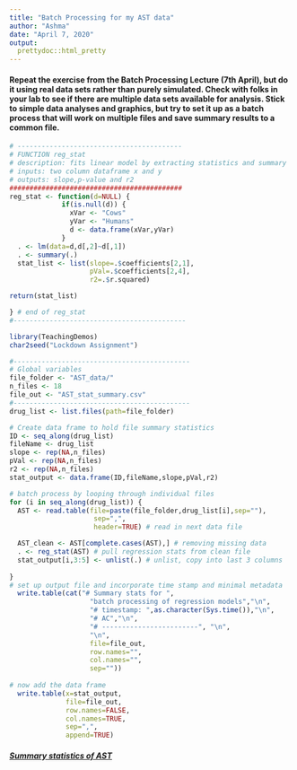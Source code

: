 ```yaml
---
title: "Batch Processing for my AST data"
author: "Ashma"
date: "April 7, 2020"
output:
  prettydoc::html_pretty
---
```


#### Repeat the exercise from the Batch Processing Lecture (7th April), but do it using real data sets rather than purely simulated. Check with folks in your lab to see if there are multiple data sets available for analysis. Stick to simple data analyses and graphics, but try to set it up as a batch process that will work on multiple files and save summary results to a common file.

```r
# -----------------------------------------
# FUNCTION reg_stat
# description: fits linear model by extracting statistics and summary
# inputs: two column dataframe x and y
# outputs: slope,p-value and r2
###########################################
reg_stat <- function(d=NULL) {
             if(is.null(d)) {
               xVar <- "Cows"
               yVar <- "Humans"
               d <- data.frame(xVar,yVar)
             }
  . <- lm(data=d,d[,2]~d[,1])
  . <- summary(.)
  stat_list <- list(slope=.$coefficients[2,1],
                    pVal=.$coefficients[2,4],
                    r2=.$r.squared)

return(stat_list)

} # end of reg_stat
#-------------------------------------------
```


```r
library(TeachingDemos)
char2seed("Lockdown Assignment")

#--------------------------------------------
# Global variables
file_folder <- "AST_data/"
n_files <- 18
file_out <- "AST_stat_summary.csv"
#--------------------------------------------
drug_list <- list.files(path=file_folder)

# Create data frame to hold file summary statistics
ID <- seq_along(drug_list)
fileName <- drug_list
slope <- rep(NA,n_files)
pVal <- rep(NA,n_files)
r2 <- rep(NA,n_files)
stat_output <- data.frame(ID,fileName,slope,pVal,r2)
```


```r
# batch process by looping through individual files
for (i in seq_along(drug_list)) {
  AST <- read.table(file=paste(file_folder,drug_list[i],sep=""),
                     sep=",",
                     header=TRUE) # read in next data file

  AST_clean <- AST[complete.cases(AST),] # removing missing data
  . <- reg_stat(AST) # pull regression stats from clean file
  stat_output[i,3:5] <- unlist(.) # unlist, copy into last 3 columns
  
}
# set up output file and incorporate time stamp and minimal metadata
  write.table(cat("# Summary stats for ",
                    "batch processing of regression models","\n",
                    "# timestamp: ",as.character(Sys.time()),"\n",
                    "# AC","\n",
                    "# ------------------------", "\n",
                    "\n",
                    file=file_out,
                    row.names="",
                    col.names="",
                    sep=""))
  
# now add the data frame
  write.table(x=stat_output,
              file=file_out,
              row.names=FALSE,
              col.names=TRUE,
              sep=",",
              append=TRUE)
```

##### [Summary statistics of AST](https://ashma45.github.io/ChakrawartiBio381/AST_stat_summary.csv)
